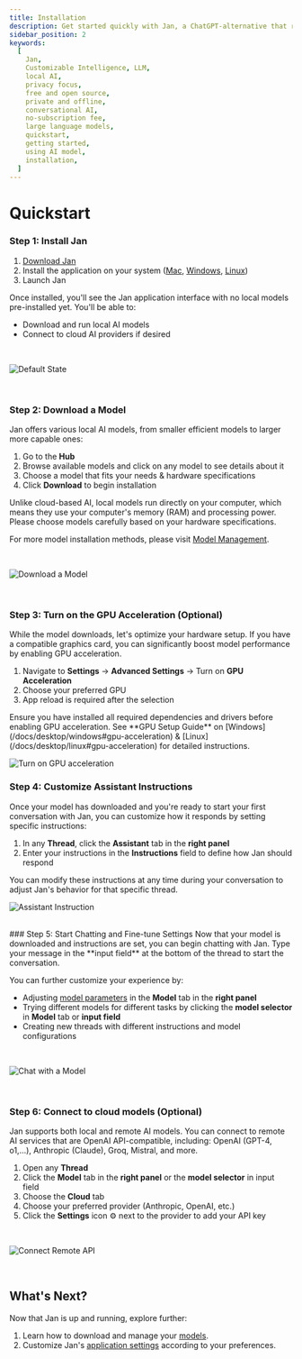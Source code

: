 ```yaml
---
title: Installation
description: Get started quickly with Jan, a ChatGPT-alternative that runs on your own computer, with a local API server. Learn how to install Jan and select an AI model to start chatting.
sidebar_position: 2
keywords:
  [
    Jan,
    Customizable Intelligence, LLM,
    local AI,
    privacy focus,
    free and open source,
    private and offline,
    conversational AI,
    no-subscription fee,
    large language models,
    quickstart,
    getting started,
    using AI model,
    installation,
  ]
---
```




# Quickstart
<Steps>

### Step 1: Install Jan
1. [Download Jan](/download)
2. Install the application on your system ([Mac](/docs/desktop/mac), [Windows](/docs/desktop/windows), [Linux](/docs/desktop/linux))
3. Launch Jan

Once installed, you'll see the Jan application interface with no local models pre-installed yet. You'll be able to:
- Download and run local AI models 
- Connect to cloud AI providers if desired
<br/>

![Default State](./_assets/Step1.gif)

<br/>

### Step 2: Download a Model
Jan offers various local AI models, from smaller efficient models to larger more capable ones:
1. Go to the **Hub**
2. Browse available models and click on any model to see details about it
3. Choose a model that fits your needs & hardware specifications
4. Click **Download** to begin installation
<Callout type="info">
Unlike cloud-based AI, local models run directly on your computer, which means they use your computer's memory (RAM) and processing power. Please choose models carefully based on your hardware specifications.
</Callout>

For more model installation methods, please visit [Model Management](/docs/models/manage-models).

<br/>

![Download a Model](./_assets/Step2.gif)

<br/>

### Step 3: Turn on the GPU Acceleration (Optional)
While the model downloads, let's optimize your hardware setup. If you have a compatible graphics card, you can significantly boost model performance by enabling GPU acceleration.
1. Navigate to **Settings** → **Advanced Settings** → Turn on **GPU Acceleration**
2. Choose your preferred GPU
3. App reload is required after the selection
<Callout type="info">
Ensure you have installed all required dependencies and drivers before enabling GPU acceleration. See **GPU Setup Guide** on [Windows](/docs/desktop/windows#gpu-acceleration) & [Linux](/docs/desktop/linux#gpu-acceleration) for detailed instructions.
</Callout>
<br/>

![Turn on GPU acceleration](./_assets/gpu2.gif)


### Step 4: Customize Assistant Instructions
Once your model has downloaded and you're ready to start your first conversation with Jan, you can customize how it responds by setting specific instructions:
1. In any **Thread**, click the **Assistant** tab in the **right panel**
2. Enter your instructions in the **Instructions** field to define how Jan should respond

You can modify these instructions at any time during your conversation to adjust Jan's behavior for that specific thread.
<br/>

![Assistant Instruction](./_assets/Step4.gif)

<br/>
### Step 5: Start Chatting and Fine-tune Settings
Now that your model is downloaded and instructions are set, you can begin chatting with Jan. Type your message in the **input field** at the bottom of the thread to start the conversation.

You can further customize your experience by:
- Adjusting [model parameters](/docs/models/model-parameters) in the **Model** tab in the **right panel**
- Trying different models for different tasks by clicking the **model selector** in **Model** tab or **input field**
- Creating new threads with different instructions and model configurations



<br/>

![Chat with a Model](./_assets/Step5.gif)

<br/>


### Step 6: Connect to cloud models (Optional)
Jan supports both local and remote AI models. You can connect to remote AI services that are OpenAI API-compatible, including: OpenAI (GPT-4, o1,...), Anthropic (Claude), Groq, Mistral, and more.
1. Open any **Thread**
2. Click the **Model** tab in the **right panel** or the **model selector** in input field
3. Choose the **Cloud** tab
4. Choose your preferred provider (Anthropic, OpenAI, etc.)
5. Click the **Settings** icon ⚙️ next to the provider to add your API key


<br/>

![Connect Remote API](./_assets/Step6.gif)

<br/>
</Steps>

## What's Next?
Now that Jan is up and running, explore further:
1. Learn how to download and manage your [models](/docs/models).
2. Customize Jan's [application settings](/docs/settings) according to your preferences.